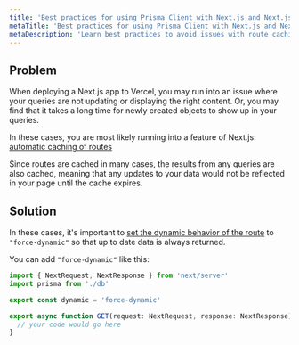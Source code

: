 ```yaml
---
title: 'Best practices for using Prisma Client with Next.js and Next.js Data Cache'
metaTitle: 'Best practices for using Prisma Client with Next.js and Next.js Data Cache'
metaDescription: 'Learn best practices to avoid issues with route caching in Next.js'
---
```


## Problem

When deploying a Next.js app to Vercel, you may run into an issue where your queries are not updating or displaying the right content. Or, you may find that it takes a long time for newly created objects to show up in your queries.

In these cases, you are most likely running into a feature of Next.js: [automatic caching of routes](https://nextjs.org/docs/app/api-reference/file-conventions/route-segment-config#dynamic)

Since routes are cached in many cases, the results from any queries are also cached, meaning that any updates to your data would not be reflected in your page until the cache expires.

## Solution

In these cases, it's important to [set the dynamic behavior of the route](https://nextjs.org/docs/app/api-reference/file-conventions/route-segment-config#dynamic) to `"force-dynamic"` so that up to date data is always returned.

You can add `"force-dynamic"` like this:

```ts
import { NextRequest, NextResponse } from 'next/server'
import prisma from './db'

export const dynamic = 'force-dynamic'

export async function GET(request: NextRequest, response: NextResponse) {
  // your code would go here
}
```
